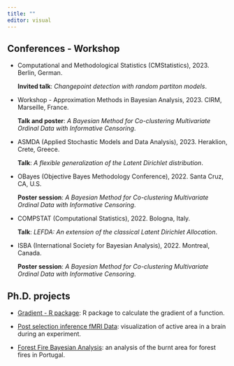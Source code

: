 ```yaml
---
title: ""
editor: visual
---
```


## Conferences - Workshop

- Computational and Methodological Statistics (CMStatistics), 2023. Berlin, German. 

    **Invited talk**: *Changepoint detection with random partiton models*.

- Workshop - Approximation Methods in Bayesian Analysis, 2023. CIRM, Marseille, France. 

    **Talk and poster**: *A Bayesian Method for Co-clustering Multivariate Ordinal Data with Informative Censoring*.

- ASMDA (Applied Stochastic Models and Data Analysis), 2023. Heraklion, Crete, Greece. 

    **Talk**: *A flexible generalization of the Latent Dirichlet distribution*.

- OBayes (Objective Bayes Methodology Conference), 2022. Santa Cruz, CA, U.S. 

    **Poster session**: *A Bayesian Method for Co-clustering Multivariate Ordinal Data with Informative Censoring*.

- COMPSTAT (Computational Statistics), 2022. Bologna, Italy. 

    **Talk**: *LEFDA: An extension of the classical Latent Dirichlet Allocation*.

- ISBA (International Society for Bayesian Analysis), 2022. Montreal, Canada. 

    **Poster session**: *A Bayesian Method for Co-clustering Multivariate Ordinal Data with Informative Censoring*.

## Ph.D. projects

- [Gradient - R package](https://github.com/vincnardelli/gradient): R package to calculate the gradient of a function.

- [Post selection inference fMRI Data](https://github.com/AliceGiampino/fMRI-Analysis/blob/master/face_fmri.pdf): visualization of active area in a brain during an experiment.

- [Forest Fire Bayesian Analysis](https://github.com/AliceGiampino/Forest-Fire_Bayesian-Analysis): an analysis of the burnt area for forest fires in Portugal.
